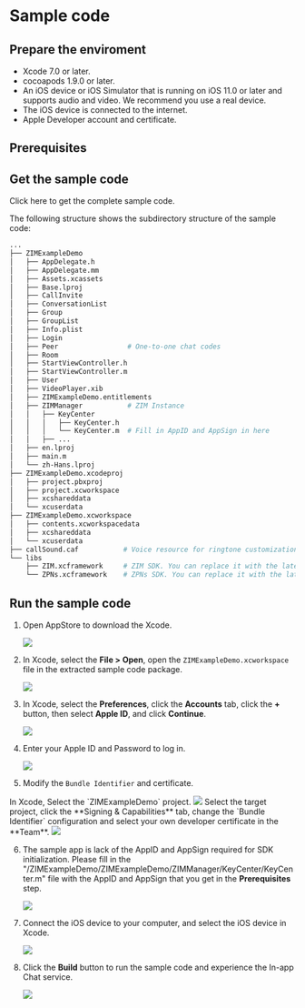 
# Sample code

<Content2 />

## Prepare the enviroment

* Xcode 7.0 or later.
* cocoapods 1.9.0 or later.
* An iOS device or iOS Simulator that is running on iOS 11.0 or later and supports audio and video. We recommend you use a real device.
* The iOS device is connected to the internet.
* Apple Developer account and certificate.

## Prerequisites

<Content />
<Content1 />

## Get the sample code

<Card title="Sample Code" href="https://storage.zego.im/zim/example/ios/ZIMExampleLegacy.zip" target="_blank">Click here to get the complete sample code.</Card>

The following structure shows the subdirectory structure of the sample code:


```bash
...
├── ZIMExampleDemo
│   ├── AppDelegate.h
│   ├── AppDelegate.mm
│   ├── Assets.xcassets
│   ├── Base.lproj
│   ├── CallInvite          
│   ├── ConversationList     
│   ├── Group               
│   ├── GroupList           
│   ├── Info.plist
│   ├── Login                
│   ├── Peer                 # One-to-one chat codes
│   ├── Room                 
│   ├── StartViewController.h
│   ├── StartViewController.m
│   ├── User                 
│   ├── VideoPlayer.xib
│   ├── ZIMExampleDemo.entitlements
│   ├── ZIMManager           # ZIM Instance
│   │   ├── KeyCenter
│   │   │   ├── KeyCenter.h
│   │   │   └── KeyCenter.m  # Fill in AppID and AppSign in here
│   │   ├── ...
│   ├── en.lproj
│   ├── main.m
│   └── zh-Hans.lproj
├── ZIMExampleDemo.xcodeproj
│   ├── project.pbxproj
│   ├── project.xcworkspace
│   ├── xcshareddata
│   └── xcuserdata
├── ZIMExampleDemo.xcworkspace
│   ├── contents.xcworkspacedata
│   ├── xcshareddata
│   └── xcuserdata
├── callSound.caf           # Voice resource for ringtone customization
└── libs
    ├── ZIM.xcframework     # ZIM SDK. You can replace it with the latest version
    └── ZPNs.xcframework    # ZPNs SDK. You can replace it with the latest version
```

## Run the sample code

1. Open AppStore to download the Xcode.

    <Frame width="512" height="auto" caption="">
        <img src="https://storage.zego.im/sdk-doc/Pics/iOS/ZegoExpressEngine/Common/appstore-xcode.png" />
    </Frame>

2. In Xcode, select the **File > Open**, open the `ZIMExampleDemo.xcworkspace` file in the extracted sample code package. 

    <Frame width="512" height="auto" caption="">
        <img src="https://storage.zego.im/sdk-doc/Pics/iOS/ZegoExpressEngine/Common/xcode-open-file.png" />
    </Frame>

3. In Xcode, select the **Preferences**, click the **Accounts** tab, click the **+** button, then select **Apple ID**, and click **Continue**. 

    <Frame width="512" height="auto" caption="">
        <img src="https://storage.zego.im/sdk-doc/Pics/ZIM/iOS/xcode_preferences.png" />
    </Frame>

4. Enter your Apple ID and Password to log in.

    <Frame width="512" height="auto" caption="">
        <img src="https://storage.zego.im/sdk-doc/Pics/iOS/ZegoExpressEngine/Common/xcode-login-apple-id.png" />
    </Frame>

5. Modify the `Bundle Identifier` and certificate. 

<Steps>
  <Step>
    In Xcode, Select the `ZIMExampleDemo` project.
    <Frame width="512" height="auto" caption="">
      <img src="https://storage.zego.im/sdk-doc/Pics/ZIM/iOS/xcode_select_project_new.png" />
    </Frame>
  </Step>
  <Step>
    Select the target project, click the **Signing & Capabilities** tab, change the `Bundle Identifier` configuration and select your own developer certificate in the **Team**.
    <Frame width="512" height="auto" caption="">
      <img src="https://storage.zego.im/sdk-doc/Pics/ZIM/iOS/team_signing_new.png" />
    </Frame>
  </Step>
</Steps>

6. The sample app is lack of the AppID and AppSign required for SDK initialization. Please fill in the "/ZIMExampleDemo/ZIMExampleDemo/ZIMManager/KeyCenter/KeyCenter.m" file with the AppID and AppSign that you get in the **Prerequisites** step.  

    <Frame width="512" height="auto" caption="">
        <img src="https://storage.zego.im/sdk-doc/Pics/ZIM/iOS/iOS_KeyCenter.jpg" />
    </Frame>

7. Connect the iOS device to your computer, and select the iOS device in Xcode. 

    <Frame width="512" height="auto" caption="">
        <img src="https://storage.zego.im/sdk-doc/Pics/ZIM/iOS/xcode_select_device.png" />
    </Frame>

8. Click the **Build** button to run the sample code and experience the In-app Chat service. 

    <Frame width="512" height="auto" caption="">
        <img src="https://storage.zego.im/sdk-doc/Pics/ZIM/iOS/build_and_run.png" />
    </Frame>

